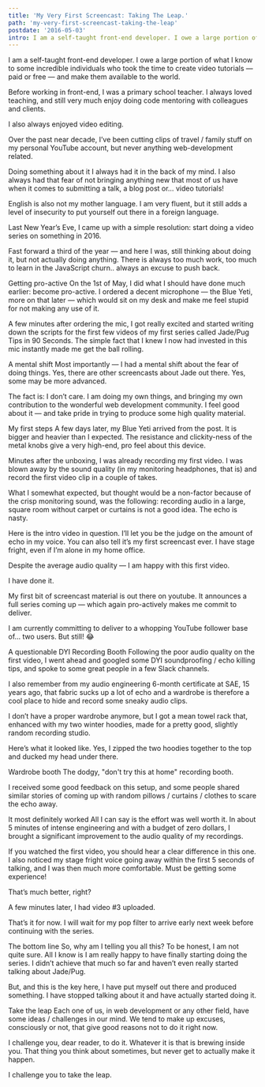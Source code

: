 ```yaml
---
title: 'My Very First Screencast: Taking The Leap.'
path: 'my-very-first-screencast-taking-the-leap'
postdate: '2016-05-03'
intro: I am a self-taught front-end developer. I owe a large portion of what I know to some incredible individuals who took the time to create video tutorials — paid or free — and make them available to the world.
---
```


I am a self-taught front-end developer. I owe a large portion of what I know to some incredible individuals who took the time to create video tutorials — paid or free — and make them available to the world.

Before working in front-end, I was a primary school teacher. I always loved teaching, and still very much enjoy doing code mentoring with colleagues and clients.

I also always enjoyed video editing.

Over the past near decade, I’ve been cutting clips of travel / family stuff on my personal YouTube account, but never anything web-development related.

Doing something about it
I always had it in the back of my mind. I also always had that fear of not bringing anything new that most of us have when it comes to submitting a talk, a blog post or… video tutorials!

English is also not my mother language. I am very fluent, but it still adds a level of insecurity to put yourself out there in a foreign language.

Last New Year’s Eve, I came up with a simple resolution: start doing a video series on something in 2016.

Fast forward a third of the year — and here I was, still thinking about doing it, but not actually doing anything. There is always too much work, too much to learn in the JavaScript churn.. always an excuse to push back.

Getting pro-active
On the 1st of May, I did what I should have done much earlier: become pro-active. I ordered a decent microphone — the Blue Yeti, more on that later — which would sit on my desk and make me feel stupid for not making any use of it.

A few minutes after ordering the mic, I got really excited and started writing down the scripts for the first few videos of my first series called Jade/Pug Tips in 90 Seconds. The simple fact that I knew I now had invested in this mic instantly made me get the ball rolling.

A mental shift
Most importantly — I had a mental shift about the fear of doing things. Yes, there are other screencasts about Jade out there. Yes, some may be more advanced.

The fact is: I don’t care. I am doing my own things, and bringing my own contribution to the wonderful web development community. I feel good about it — and take pride in trying to produce some high quality material.

My first steps
A few days later, my Blue Yeti arrived from the post. It is bigger and heavier than I expected. The resistance and clickity-ness of the metal knobs give a very high-end, pro feel about this device.

Minutes after the unboxing, I was already recording my first video. I was blown away by the sound quality (in my monitoring headphones, that is) and record the first video clip in a couple of takes.

What I somewhat expected, but thought would be a non-factor because of the crisp monitoring sound, was the following: recording audio in a large, square room without carpet or curtains is not a good idea. The echo is nasty.

Here is the intro video in question. I’ll let you be the judge on the amount of echo in my voice. You can also tell it’s my first screencast ever. I have stage fright, even if I’m alone in my home office.

Despite the average audio quality — I am happy with this first video.

I have done it.

My first bit of screencast material is out there on youtube. It announces a full series coming up — which again pro-actively makes me commit to deliver.

I am currently committing to deliver to a whopping YouTube follower base of… two users. But still! 😂

A questionable DYI Recording Booth
Following the poor audio quality on the first video, I went ahead and googled some DYI soundproofing / echo killing tips, and spoke to some great people in a few Slack channels.

I also remember from my audio engineering 6-month certificate at SAE, 15 years ago, that fabric sucks up a lot of echo and a wardrobe is therefore a cool place to hide and record some sneaky audio clips.

I don’t have a proper wardrobe anymore, but I got a mean towel rack that, enhanced with my two winter hoodies, made for a pretty good, slightly random recording studio.

Here’s what it looked like. Yes, I zipped the two hoodies together to the top and ducked my head under there.

Wardrobe booth
The dodgy, "don't try this at home" recording booth.

I received some good feedback on this setup, and some people shared similar stories of coming up with random pillows / curtains / clothes to scare the echo away.

It most definitely worked
All I can say is the effort was well worth it. In about 5 minutes of intense engineering and with a budget of zero dollars, I brought a significant improvement to the audio quality of my recordings.

If you watched the first video, you should hear a clear difference in this one. I also noticed my stage fright voice going away within the first 5 seconds of talking, and I was then much more comfortable. Must be getting some experience!

That’s much better, right?

A few minutes later, I had video #3 uploaded.

That’s it for now. I will wait for my pop filter to arrive early next week before continuing with the series.

The bottom line
So, why am I telling you all this? To be honest, I am not quite sure. All I know is I am really happy to have finally starting doing the series. I didn’t achieve that much so far and haven’t even really started talking about Jade/Pug.

But, and this is the key here, I have put myself out there and produced something. I have stopped talking about it and have actually started doing it.

Take the leap
Each one of us, in web development or any other field, have some ideas / challenges in our mind. We tend to make up excuses, consciously or not, that give good reasons not to do it right now.

I challenge you, dear reader, to do it. Whatever it is that is brewing inside you. That thing you think about sometimes, but never get to actually make it happen.

I challenge you to take the leap.
